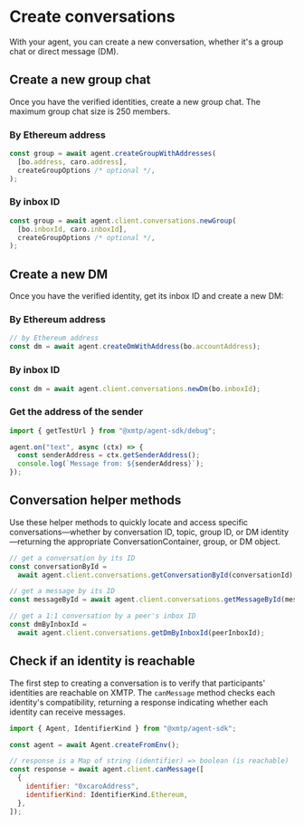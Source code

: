 # Create conversations

With your agent, you can create a new conversation, whether it's a group chat or direct message (DM).

## Create a new group chat

Once you have the verified identities, create a new group chat. The maximum group chat size is 250 members.

### By Ethereum address

```js [Node]
const group = await agent.createGroupWithAddresses(
  [bo.address, caro.address],
  createGroupOptions /* optional */,
);
```

### By inbox ID

```js [Node]
const group = await agent.client.conversations.newGroup(
  [bo.inboxId, caro.inboxId],
  createGroupOptions /* optional */,
);
```

## Create a new DM

Once you have the verified identity, get its inbox ID and create a new DM:

### By Ethereum address

```js [Node]
// by Ethereum address
const dm = await agent.createDmWithAddress(bo.accountAddress);
```

### By inbox ID

```js [Node]
const dm = await agent.client.conversations.newDm(bo.inboxId);
```

### Get the address of the sender

```ts [Node]
import { getTestUrl } from "@xmtp/agent-sdk/debug";

agent.on("text", async (ctx) => {
  const senderAddress = ctx.getSenderAddress();
  console.log(`Message from: ${senderAddress}`);
});
```

## Conversation helper methods

Use these helper methods to quickly locate and access specific conversations—whether by conversation ID, topic, group ID, or DM identity—returning the appropriate ConversationContainer, group, or DM object.

```js [Node]
// get a conversation by its ID
const conversationById =
  await agent.client.conversations.getConversationById(conversationId);

// get a message by its ID
const messageById = await agent.client.conversations.getMessageById(messageId);

// get a 1:1 conversation by a peer's inbox ID
const dmByInboxId =
  await agent.client.conversations.getDmByInboxId(peerInboxId);
```

## Check if an identity is reachable

The first step to creating a conversation is to verify that participants' identities are reachable on XMTP. The `canMessage` method checks each identity's compatibility, returning a response indicating whether each identity can receive messages.

```js [Node]
import { Agent, IdentifierKind } from "@xmtp/agent-sdk";

const agent = await Agent.createFromEnv();

// response is a Map of string (identifier) => boolean (is reachable)
const response = await agent.client.canMessage([
  {
    identifier: "0xcaroAddress",
    identifierKind: IdentifierKind.Ethereum,
  },
]);
```
